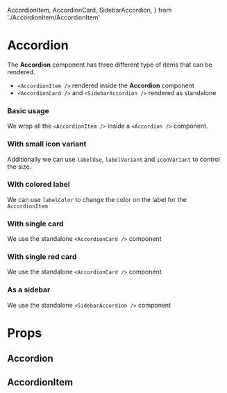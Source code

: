 
  AccordionItem,
  AccordionCard,
  SidebarAccordion,
} from './AccordionItem/AccordionItem'

<Meta of={AccordionStories} />

# Accordion

<DescriptionFigma name="Accordion" />

The **Accordion** component has three different type of items that can be rendered.

- `<AccordionItem />` rendered inside the **Accordion** component
- `<AccordionCard />` and `<SidebarAccordion />` rendered as standalone

### Basic usage

We wrap all the `<AccordionItem />` inside a `<Accordion />` component.

<Canvas>
  <Story of={AccordionStories.Default} />
</Canvas>

### With small icon variant

Additionally we can use `labelUse`, `labelVariant` and `iconVariant` to
control the size.

<Canvas>
  <Story of={AccordionStories.SmallVariant} />
</Canvas>

### With colored label

We can use `labelColor` to change the color on the label for the `AccordionItem`

<Canvas>
  <Story of={AccordionStories.ColoredLabel} />
</Canvas>

### With single card

We use the standalone `<AccordionCard />` component

<Canvas>
  <Story of={AccordionStories.SingleCard} />
</Canvas>

### With single red card

We use the standalone `<AccordionCard />` component

<Canvas>
  <Story of={AccordionStories.SingleRedCard} />
</Canvas>

### As a sidebar

We use the standalone `<SidebarAccordion />` component

<Canvas>
  <Story of={AccordionStories.Sidebar} />
</Canvas>

# Props

## Accordion

<Controls />

## AccordionItem

<Controls />
